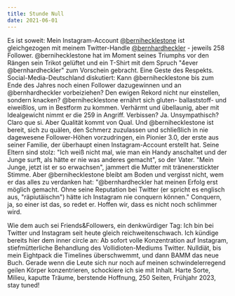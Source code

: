```yaml
---
title: Stunde Null
date: 2021-06-01
---
```

Es ist soweit: Mein Instagram-Account [@bernihecklestone](https://www.instagram.com/bernihecklestone/?hl=de) ist gleichgezogen mit meinem Twitter-Handle [@bernhardheckler](https://twitter.com/bernhardheckler?lang=de) - jeweils 258 Follower. @bernihecklestone hat im Moment seines Triumphs vor den Rängen sein Trikot gelüftet und ein T-Shirt mit dem Spruch "4ever @bernhardheckler" zum Vorschein gebracht. Eine Geste des Respekts. Social-Media-Deutschland diskutiert: Kann @bernihecklestone bis zum Ende des Jahres noch einen Follower dazugewinnen und an @bernhardheckler vorbeiziehen? Den ewigen Rekord nicht nur einstellen, sondern knacken? @bernihecklestone ernährt sich gluten- ballaststoff- und eiweißlos, um in Bestform zu kommen. Verhärmt und übellaunig, aber mit Idealgewicht nimmt er die 259 in Angriff. Verbissen? Ja. Unsympathisch? Claro que si. Aber Qualität kommt von Qual. Und @bernihecklestone ist bereit, sich zu quälen, den Schmerz zuzulassen und schließlich in nie dagewesene Follower-Höhen vorzudringen, ein Pionier 3.0, der erste aus seiner Familie, der überhaupt einen Instagram-Account erstellt hat. Seine Eltern sind stolz: "Ich weiß nicht mal, wie man ein Handy anschaltet und der Junge surft, als hätte er nie was anderes gemacht", so der Vater. "Mein Junge, jetzt ist er so erwachsen", jammert die Mutter mit tränenerstickter Stimme. Aber @bernihecklestone bleibt am Boden und vergisst nicht, wem er das alles zu verdanken hat: "@bernhardheckler hat meinen Erfolg erst möglich gemacht. Ohne seine Reputation bei Twitter (er spricht es englisch aus, "räpiutäischn") hätte ich Instagram nie conquern können." Conquern, ja, so einer ist das, so redet er. Hoffen wir, dass es nicht noch schlimmer wird.

Wie dem auch sei Friends&Followers, ein denkwürdiger Tag: Ich bin bei Twitter und Instagram seit heute gleich reichweitenschwach. Ich kündige bereits hier dem inner circle an: Ab sofort volle Konzentration auf Instagram, stiefmütterliche Behandlung des Vollidioten-Mediums Twitter. Nulldiät, bis mein Eightpack die Timelines überschwemmt, und dann BAMM das neue Buch. Gerade wenn die Leute sich nur noch auf meinen schwindelerregend geilen Körper konzentrieren, schockiere ich sie mit Inhalt. Harte Sorte, Milieu, kaputte Träume, berstende Hoffnung, 250 Seiten, Frühjahr 2023, stay tuned!